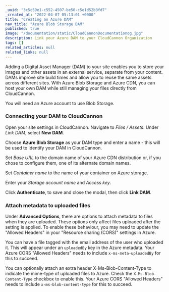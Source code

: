 ```yaml
---
_uuid: "3c5c59e1-c552-4507-be50-c5e1d52b3fd7"
_created_at: "2022-04-07 05:13:01 +0000"
title: "Creating an Azure DAM"
nav_title: "Azure Blob Storage DAM"
published: true
image: "/documentation/static/CloudCannonDocumentationog.jpg"
description: Link your Azure DAM to your CloudCannon Organization
tags: []
related_articles: null
related_links: null
---
```


Adding a Digital Asset Manager (DAM) to your site enables you to store your images and other assets in an external service, separate from your content. DAMs improve site build times and allow you to reuse the same assets across different sites. With Azure Blob Storage and Azure CDN, you can host your own DAM while still managing your files directly from CloudCannon.

You will need an Azure account to use Blob Storage.

### Connecting your DAM to CloudCannon

Open your site settings in CloudCannon. Navigate to *Files* */* *Assets*. Under *Link DAM*, select **New DAM**.

Choose **Azure Blob Storage** as your DAM type and enter a name - this will be used to identify your DAM in CloudCannon.

Set *Base URL* to the domain name of your Azure CDN distribution or, if you chose to configure them, one of its alternate domain names.

Set *Container name* to the name of your container on Azure storage.

Enter your *Storage account name* and *Access key*.

Click **Authenticate**, to save and close the modal, then click **Link DAM**.

### Attach metadata to uploaded files

Under **Advanced Options**, there are options to attach metadata to files when they are uploaded. These options only affect files uploaded after the setting is applied. To enable these behaviour, you may need to update the "Allowed Headers" in your "Resource sharing (CORS)" settings in Azure.

You can have a file tagged with the email address of the user who uploaded it. This will appear under an `uploadedBy` key in the Azure metadata. Your Azure CORS "Allowed Headers" needs to include `x-ms-meta-uploadedBy` for this to succeed.

You can optionally attach an extra header X-Ms-Blob-Content-Type to indicate the mime-type of uploaded files to Azure. Check the `X-Ms-Blob-Content-Type` checkbox to enable this. Your Azure CORS "Allowed Headers" needs to include `x-ms-blob-content-type` for this to succeed.
